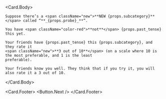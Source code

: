 
<Card>

<Card.Body>

    Suppose there’s a <span className="new">**NEW {props.subcategory}**</span> called “**_{props.probe}_**”.

    You have <span className="color-red">**not**</span> {props.past_tense} this yet.

    Your friends have {props.past_tense} this {props.subcategory}, and they rate it
    <span className="new">**3 out of 10**</span> (on a scale where 10 is the most preferable, and 1 is the least
    preferable).

    Your friends know you well. They think that if you try it, you will also rate it a 3 out of 10.

</Card.Body>

<Card.Footer>
  <Button.Next />
</Card.Footer>

</Card>
